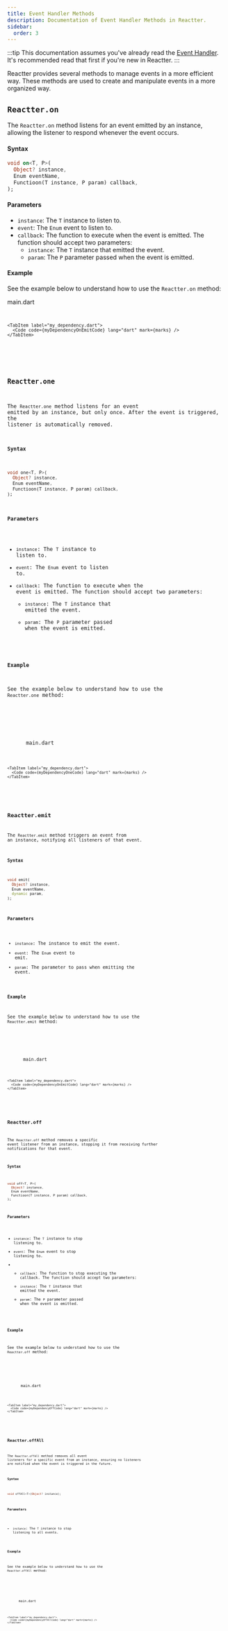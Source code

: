 ```yaml
---
title: Event Handler Methods
description: Documentation of Event Handler Methods in Reactter.
sidebar:
  order: 3
---
```







:::tip
This documentation assumes you've already read the [Event Handler](/reactter/core_concepts/event_handler).
It's recommended read that first if you're new in Reactter.
:::

Reactter provides several methods to manage events in a more efficient way. These methods are used to create and manipulate events in a more organized way.

## <HM>`Reactter.on`</HM>

The <HM>`Reactter.on`</HM> method listens for an event emitted by an instance, allowing the listener to respond whenever the event occurs.

#### Syntax

```dart
void on<T, P>(
  Object? instance,
  Enum eventName,
  Functioon(T instance, P param) callback,
);
```

#### Parameters

- `instance`: The <HT>`T`</HT> instance to listen to.
- `event`: The <HT>`Enum`</HT> event to listen to.
- <HM>`callback`</HM>: The function to execute when the event is emitted. The function should accept two parameters:
  - `instance`: The <HT>`T`</HT> instance that emitted the event.
  - `param`: The <HT>`P`</HT> parameter passed when the event is emitted.

#### Example

See the example below to understand how to use the <HM>`Reactter.on`</HM> method:

<CodeTabs>
  <ZappButton path="examples/event_handler_on_emit"/>

  <Tabs>
    <TabItem>
      <HM single slot="label">main.dart</HM>
      <Code code={mainOnEmitCode} lang="dart" mark={[...marks, {range: "7-11,17-21,24-28,31-35"}]} collapse={["36-70", "72-100"]} />
    </TabItem>

    <TabItem label="my_dependency.dart">
      <Code code={myDependencyOnEmitCode} lang="dart" mark={marks} />
    </TabItem>
  </Tabs>
</CodeTabs>

## <HM>`Reactter.one`</HM>

The <HM>`Reactter.one`</HM> method listens for an event emitted by an instance, but only once. After the event is triggered, the listener is automatically removed.

#### Syntax

```dart
void one<T, P>(
  Object? instance,
  Enum eventName,
  Functioon(T instance, P param) callback,
);
```

#### Parameters

- `instance`: The <HT>`T`</HT> instance to listen to.
- `event`: The <HT>`Enum`</HT> event to listen to.
- <HM>`callback`</HM>: The function to execute when the event is emitted. The function should accept two parameters:
  - `instance`: The <HT>`T`</HT> instance that emitted the event.
  - `param`: The <HT>`P`</HT> parameter passed when the event is emitted.

#### Example

See the example below to understand how to use the <HM>`Reactter.one`</HM> method:

<CodeTabs>
  <ZappButton path="examples/event_handler_one"/>

  <Tabs>
    <TabItem>
      <HM single slot="label">main.dart</HM>
      <Code code={mainOneCode} lang="dart" mark={[...marks, {range: "7-11,17-21,24-28,31-35"}]} collapse={["36-66", "68-100"]} />
    </TabItem>

    <TabItem label="my_dependency.dart">
      <Code code={myDependencyOneCode} lang="dart" mark={marks} />
    </TabItem>
  </Tabs>
</CodeTabs>

## <HM>`Reactter.emit`</HM>

The <HM>`Reactter.emit`</HM> method triggers an event from an instance, notifying all listeners of that event.

#### Syntax

```dart
void emit(
  Object? instance,
  Enum eventName,
  dynamic param,
);
```

#### Parameters

- `instance`: The instance to emit the event.
- `event`: The <HT>`Enum`</HT> event to emit.
- `param`: The parameter to pass when emitting the event.

#### Example

See the example below to understand how to use the <HM>`Reactter.emit`</HM> method:

<CodeTabs>
  <ZappButton path="examples/event_handler_on_emit"/>

  <Tabs>
    <TabItem>
      <HM single slot="label">main.dart</HM>
      <Code code={mainOnEmitCode} lang="dart" mark={[...marks, {range: "52,63,68"}]} collapse={["6-48", "53-60", "69-70", "72-100"]} />
    </TabItem>

    <TabItem label="my_dependency.dart">
      <Code code={myDependencyOnEmitCode} lang="dart" mark={marks} />
    </TabItem>
  </Tabs>
</CodeTabs>

## <HM>`Reactter.off`</HM>

The <HM>`Reactter.off`</HM> method removes a specific event listener from an instance, stopping it from receiving further notifications for that event.

#### Syntax

```dart
void off<T, P>(
  Object? instance,
  Enum eventName,
  Functioon(T instance, P param) callback,
);
```

#### Parameters

- `instance`: The <HT>`T`</HT> instance to stop listening to.
- `event`: The <HT>`Enum`</HT> event to stop listening to.
- - <HM>`callback`</HM>: The function to stop executing the callback. The function should accept two parameters:
  - `instance`: The <HT>`T`</HT> instance that emitted the event.
  - `param`: The <HT>`P`</HT> parameter passed when the event is emitted.

#### Example

See the example below to understand how to use the <HM>`Reactter.off`</HM> method:

<CodeTabs>
  <ZappButton path="examples/event_handler_off"/>

  <Tabs>
    <TabItem>
      <HM single slot="label">main.dart</HM>
      <Code code={mainOffCode} lang="dart" mark={[...marks, {range: "63-67,70,73"}]} collapse={["4-20", "22-61", "74-83", "85-100"]} />
    </TabItem>

    <TabItem label="my_dependency.dart">
      <Code code={myDependencyOffCode} lang="dart" mark={marks} />
    </TabItem>
  </Tabs>
</CodeTabs>

## <HM>`Reactter.offAll`</HM>

The <HM>`Reactter.offAll`</HM> method removes all event listeners for a specific event from an instance, ensuring no listeners are notified when the event is triggered in the future.

#### Syntax

```dart
void offAll<T>(Object? instance);
```

#### Parameters

- `instance`: The <HT>`T`</HT> instance to stop listening to all events.

#### Example

See the example below to understand how to use the <HM>`Reactter.offAll`</HM> method:

<CodeTabs>
  <ZappButton path="examples/event_handler_off_all"/>

  <Tabs>
    <TabItem>
      <HM single slot="label">main.dart</HM>
      <Code code={mainOffAllCode} lang="dart" mark={[...marks, {range: "55,59"}]} collapse={["6-53", "60-75", "77-100"]} />
    </TabItem>

    <TabItem label="my_dependency.dart">
      <Code code={myDependencyOffAllCode} lang="dart" mark={marks} />
    </TabItem>
  </Tabs>
</CodeTabs>